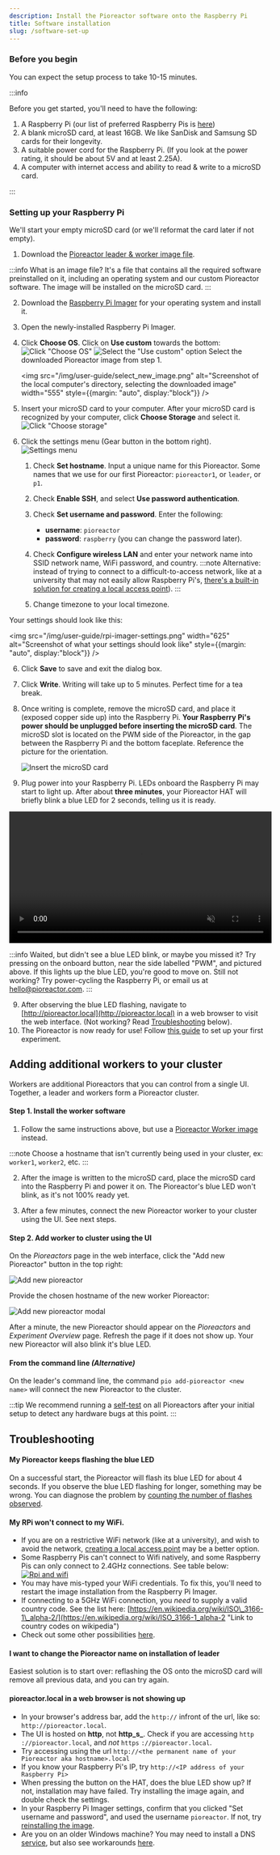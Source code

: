 ```yaml
---
description: Install the Pioreactor software onto the Raspberry Pi
title: Software installation
slug: /software-set-up
---
```




### Before you begin

You can expect the setup process to take 10-15 minutes.


:::info

Before you get started, you'll need to have the following:

1.  A Raspberry Pi (our list of preferred Raspberry Pis is [here](/user-guide/common-questions#what-raspberry-pi-hardware-can-i-use-i-see-raspberry-pi-1-2-3-4-a-b--zero---its-confusing))
2.  A blank microSD card, at least 16GB. We like SanDisk and Samsung SD cards for their longevity.
3.  A suitable power cord for the Raspberry Pi. (If you look at the power rating, it should be about 5V and at least 2.25A).
4.  A computer with internet access and ability to read & write to a microSD card.

:::

### Setting up your Raspberry Pi


We'll start your empty microSD card (or we'll reformat the card later if not empty).

1. Download the [Pioreactor leader & worker image file](https://github.com/pioreactor/custopizer/releases/latest/download/pioreactor_leader_worker.zip).

:::info
What is an image file? It's a file that contains all the required software preinstalled on it, including an operating system and our custom Pioreactor software. The image will be installed on the microSD card.
:::

2. Download the [Raspberry Pi Imager](https://www.raspberrypi.org/software/) for your operating system and install it.
3.  Open the newly-installed Raspberry Pi Imager.
3.  Click **Choose OS**. Click on **Use custom** towards the bottom:
    ![Click "Choose OS"](/img/user-guide/choose-os.png)
    ![Select the "Use custom" option](/img/user-guide/use_custom_image.png)
    Select the downloaded Pioreactor image from step 1.
	
    <img src="/img/user-guide/select_new_image.png" alt="Screenshot of the local computer's directory, selecting the downloaded image" width="555" style={{margin: "auto", display:"block"}} />


4. Insert your microSD card to your computer. After your microSD card is recognized by your computer, click **Choose Storage** and select it.
    ![Click "Choose storage"](/img/user-guide/choose-storage.png)
5. Click the settings menu (Gear button in the bottom right).
	![Settings menu](/img/user-guide/rpi-click-settings.png)
    1. Check **Set hostname**. Input a unique name for this Pioreactor. Some names that we use for our first Pioreactor: `pioreactor1`, or `leader`, or `p1`.
    2. Check **Enable SSH**, and select **Use password authentication**.
    3. Check **Set username and password**. Enter the following:
        -   **username**: `pioreactor`
        -   **password**: `raspberry` (you can change the password later).
    4. Check **Configure wireless LAN** and enter your network name into SSID network name, WiFi password, and country.
	:::note
	Alternative: instead of trying to connect to a difficult-to-access network, like at a university that may not easily allow Raspberry Pi's, [there's a built-in solution for creating a local access point](/user-guide/local-access-point)).
	:::
	
    5. Change timezone to your local timezone.

Your settings should look like this: 

<img src="/img/user-guide/rpi-imager-settings.png" width="625" alt="Screenshot of what your settings should look like" style={{margin: "auto", display:"block"}} />

6.  Click **Save** to save and exit the dialog box.
8.  Click **Write**. Writing will take up to 5 minutes. Perfect time for a tea break.
7.  Once writing is complete, remove the microSD card, and place it (exposed copper side up) into the Raspberry Pi. **Your Raspberry Pi's power should be unplugged before inserting the microSD card**. The microSD slot is located on the PWM side of the Pioreactor, in the gap between the Raspberry Pi and the bottom faceplate. Reference the picture for the orientation.

	![Insert the microSD card](/img/user-guide/place-micro-sd-card.JPG)

8.  Plug power into your Raspberry Pi. LEDs onboard the Raspberry Pi may start to light up. After about **three minutes**, your Pioreactor HAT will briefly blink a blue LED for 2 seconds, telling us it is ready.

<p align="center">
    <video width="520" muted loop="true" autoplay="autoplay">
      <source src="/vid/flashing.mp4" type="video/mp4" />
    </video>
</p>

:::info
Waited, but didn't see a blue LED blink, or maybe you missed it? Try pressing on the onboard button, near the side labelled "PWM", and pictured above. If this lights up the blue LED, you're good to move on. Still not working? Try power-cycling the Raspberry Pi, or email us at hello@pioreactor.com.
:::

9. After observing the blue LED flashing, navigate to [http://pioreactor.local](http://pioreactor.local) in a web browser to visit the web interface. (Not working? Read [Troubleshooting](#pioreactorlocal-in-a-web-browser-is-not-showing-up) below).
10. The Pioreactor is now ready for use! Follow [this guide](/user-guide/prepare-vial-for-cultures) to set up your first experiment.

## Adding additional workers to your cluster

Workers are additional Pioreactors that you can control from a single UI. Together, a leader and workers form a Pioreactor cluster.

#### Step 1. Install the worker software

1. Follow the same instructions above, but use a [Pioreactor Worker image](https://github.com/pioreactor/custopizer/releases/latest/download/pioreactor_worker.zip) instead.

:::note 
Choose a hostname that isn't currently being used in your cluster, ex: `worker1`, `worker2`, etc.
:::

2. After the image is written to the microSD card, place the microSD card into the Raspberry Pi and power it on. The Pioreactor's blue LED won't blink, as it's not 100% ready yet.

2. After a few minutes, connect the new Pioreactor worker to your cluster using the UI. See next steps.

#### Step 2. Add worker to cluster using the UI

On the _Pioreactors_ page in the web interface, click the "Add new Pioreactor" button in the top right:

![Add new pioreactor](/img/user-guide/add_new_pioreactor.png)

Provide the chosen hostname of the new worker Pioreactor:

![Add new pioreactor modal](/img/user-guide/add_new_pioreactor_modal.png)


After a minute, the new Pioreactor should appear on the _Pioreactors_ and _Experiment Overview_ page. Refresh the page if it does not show up. Your new Pioreactor will also blink it's blue LED.


#### From the command line _(Alternative)_

On the leader's command line, the command `pio add-pioreactor <new name>` will connect the new Pioreactor to the cluster.

:::tip
We recommend running a [self-test](/user-guide/running-self-test) on all Pioreactors after your initial setup to detect any hardware bugs at this point.
:::

## Troubleshooting

#### My Pioreactor keeps flashing the blue LED
On a successful start, the Pioreactor will flash its blue LED for about 4 seconds. If you observe the blue LED flashing for longer, something may be wrong. You can diagnose the problem by [counting the number of flashes observed](/user-guide/error-codes).



#### My RPi won't connect to my WiFi.

*   If you are on a restrictive WiFi network (like at a university), and wish to avoid the network, [creating a local access point](/user-guide/local-access-point) may be a better option.
*   Some Raspberry Pis can't connect to Wifi natively, and some Raspberry Pis can only connect to 2.4GHz connections. See table below: [![Rpi and wifi](https://user-images.githubusercontent.com/884032/105118696-e945dd00-5a9c-11eb-91f5-0cc77cdc1422.png)](https://user-images.githubusercontent.com/884032/105118696-e945dd00-5a9c-11eb-91f5-0cc77cdc1422.png)[](https://user-images.githubusercontent.com/884032/105118696-e945dd00-5a9c-11eb-91f5-0cc77cdc1422.png)
*   You may have mis-typed your WiFi credentials. To fix this, you'll need to restart the image installation from the Raspberry Pi Imager.
*   If connecting to a 5GHz WiFi connection, you _need_ to supply a valid country code. See the list here: [https://en.wikipedia.org/wiki/ISO\_3166-1\_alpha-2/](https://en.wikipedia.org/wiki/ISO_3166-1_alpha-2 "Link to country codes on wikipedia")
*   Check out some other possibilities [here](https://community.octoprint.org/t/wifi-setup-and-troubleshooting/184#heading--troubleshooting).


#### I want to change the Pioreactor name on installation of leader

Easiest solution is to start over: reflashing the OS onto the microSD card will remove all previous data, and you can try again.

#### pioreactor.local in a web browser is not showing up

*   In your browser's address bar, add the `http://` infront of the url, like so: `http://pioreactor.local`.
*   The UI is hosted on **http**, not **http_s_**. Check if you are accessing `http` `://pioreactor.local`, and _not_ `https` `://pioreactor.local`.
*   Try accessing using the url `http://<the permanent name of your Pioreactor aka hostname>.local`
*   If you know your Raspberry Pi's IP, try `http://<IP address of your Raspberry Pi>`
*   When pressing the button on the HAT, does the blue LED show up? If not, installation may have failed. Try installing the image again, and double check the settings.
*   In your Raspberry Pi Imager settings, confirm that you clicked "Set username and password", and used the username `pioreactor`. If not, try [reinstalling the image](/user-guide/software-set-up#setting-up-your-raspberry-pi).
*   Are you on an older Windows machine? You may need to install a DNS [service](https://learn.adafruit.com/bonjour-zeroconf-networking-for-windows-and-linux/overview#microsoft-windows-914263-8), but also see workarounds [here](https://github.com/OutsourcedGuru/octoprint-name-resolution-hacks).

